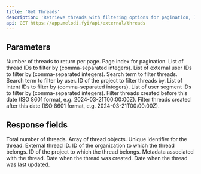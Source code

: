 ```yaml
---
title: 'Get Threads'
description: 'Retrieve threads with filtering options for pagination, IDs, users, search terms, projects, intents, segments, and date ranges'
api: GET https://app.melodi.fyi/api/external/threads
---
```


## Parameters
<ParamField query="pageSize" type="integer" default="50">
  Number of threads to return per page.
</ParamField>

<ParamField query="pageIndex" type="integer" default="0">
  Page index for pagination.
</ParamField>

<ParamField query="ids" type="string">
  List of thread IDs to filter by (comma-separated integers).
</ParamField>

<ParamField query="externalUserIds" type="string">
  List of external user IDs to filter by (comma-separated integers).
</ParamField>

<ParamField query="search" type="string">
  Search term to filter threads.
</ParamField>

<ParamField query="userSearch" type="string">
  Search term to filter by user.
</ParamField>

<ParamField query="projectId" type="integer">
  ID of the project to filter threads by.
</ParamField>

<ParamField query="intentIds" type="string">
  List of intent IDs to filter by (comma-separated integers).
</ParamField>

<ParamField query="userSegmentIds" type="string">
  List of user segment IDs to filter by (comma-separated integers).
</ParamField>

<ParamField query="before" type="string">
  Filter threads created before this date (ISO 8601 format, e.g. 2024-03-21T00:00:00Z).
</ParamField>

<ParamField query="after" type="string">
  Filter threads created after this date (ISO 8601 format, e.g. 2024-03-21T00:00:00Z).
</ParamField>

## Response fields

<ResponseField name="count" type="integer" required>
  Total number of threads.
</ResponseField>

<ResponseField name="rows" type="array" required>
  Array of thread objects.
</ResponseField>

<ResponseField name="rows[].id" type="number">
  Unique identifier for the thread.
</ResponseField>

<ResponseField name="rows[].externalId" type="string">
  External thread ID.
</ResponseField>

<ResponseField name="rows[].organizationId" type="number">
  ID of the organization to which the thread belongs.
</ResponseField>

<ResponseField name="rows[].projectId" type="number">
  ID of the project to which the thread belongs.
</ResponseField>

<ResponseField name="rows[].metadata" type="object">
  Metadata associated with the thread.
</ResponseField>

<ResponseField name="rows[].createdAt" type="string" format="date-time">
  Date when the thread was created.
</ResponseField>

<ResponseField name="rows[].updatedAt" type="string" format="date-time">
  Date when the thread was last updated.
</ResponseField>
